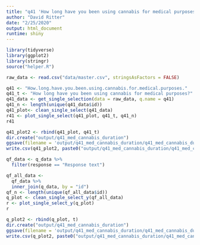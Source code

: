 ```yaml
---
title: "q41 'How long have you been using cannabis for medical purposes?'"
author: "David Ritter"
date: "2/25/2020"
output: html_document
runtime: shiny
---
```


```r
library(tidyverse)
library(ggplot2)
library(stringr)
source("helper.R")
```

```r
raw_data <- read.csv("data/master.csv", stringsAsFactors = FALSE)
```

```r
q41 <- "How.long.have.you.been.using.cannabis.for.medical.purposes."
q41_t <- "How long have you been using cannabis for medical purposes?"
q41_data <- get_single_selection(data = raw_data, q.name = q41)
q41_n <- length(unique(q41_data$id))
q41_plot<- clean_single_select(q41_data)
r41 <- plot_single_select(q41_plot, q41_t, q41_n)
r41
```

```r
q41_plot2 <- rbind(q41_plot, q41_t)
dir.create("output/q41_med_cannabis_duration")
ggsave(filename = 'output/q41_med_cannabis_duration/q41_med_cannabis_duration.png', plot = r41, device = 'png')
write.csv(q41_plot2, paste0("output/q41_med_cannabis_duration/q41_med_cannabis_duration_", q41_n,".csv"), row.names=F)
```


```r
qf_data <- q_data %>%
  filter(response == "Response text")
```

```r
qf_all_data <- 
  qf_data %>%
  inner_join(q_data, by = "id")
qf_n <- length(unique(qf_all_data$id))
q_plot <- clean_single_select_y(qf_all_data)
r <- plot_single_select_y(q_plot)
r
```

```r
q_plot2 <- rbind(q_plot, t)
dir.create("output/q41_med_cannabis_duration")
ggsave(filename = 'output/q41_med_cannabis_duration/q41_med_cannabis_duration.png', plot = r, device = 'png')
write.csv(q_plot2, paste0("output/q41_med_cannabis_duration/q41_med_cannabis_duration_", qf_n,".csv"), row.names=F)
```
